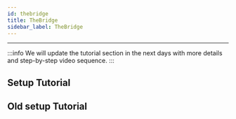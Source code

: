 ```yaml
---
id: thebridge
title: TheBridge
sidebar_label: TheBridge
---
```

---

:::info
We will update the tutorial section in the next days with more details and step-by-step video sequence.
:::

## Setup Tutorial

<YoutubeEmbed source="0qPJYf-xqmU" title="Setup Video" params=""></YoutubeEmbed>

## Old setup Tutorial

<YoutubeEmbed source="HXG4YI0MgL0" title="Old Setup Video" params=""></YoutubeEmbed>
